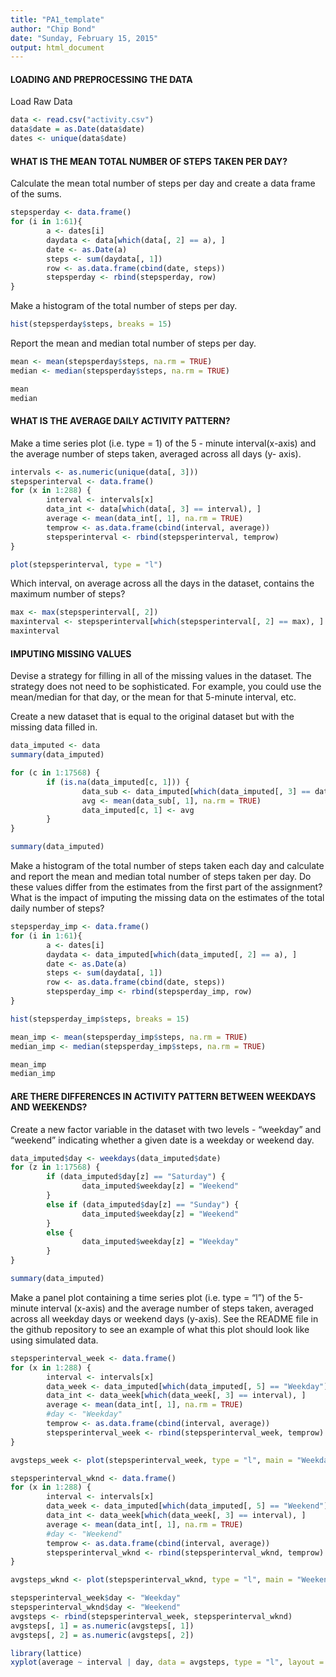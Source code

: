 ```yaml
---
title: "PA1_template"
author: "Chip Bond"
date: "Sunday, February 15, 2015"
output: html_document
---
```


#### LOADING AND PREPROCESSING THE DATA


Load Raw Data

```r
data <- read.csv("activity.csv")
data$date = as.Date(data$date)
dates <- unique(data$date)
```



#### WHAT IS THE MEAN TOTAL NUMBER OF STEPS TAKEN PER DAY?

Calculate the mean total number of steps per day and create a data frame of the sums.

```r
stepsperday <- data.frame()
for (i in 1:61){
        a <- dates[i]
        daydata <- data[which(data[, 2] == a), ]
        date <- as.Date(a)
        steps <- sum(daydata[, 1])
        row <- as.data.frame(cbind(date, steps))
        stepsperday <- rbind(stepsperday, row)
}
```

Make a histogram of the total number of steps per day.

```r
hist(stepsperday$steps, breaks = 15)
```

Report the mean and median total number of steps per day.

```r
mean <- mean(stepsperday$steps, na.rm = TRUE)
median <- median(stepsperday$steps, na.rm = TRUE)

mean
median
```


#### WHAT IS THE AVERAGE DAILY ACTIVITY PATTERN?

Make a time series plot (i.e. type = 1) of the 5 - minute interval(x-axis) and the average number of steps taken, averaged across all days (y- axis).

```r
intervals <- as.numeric(unique(data[, 3]))
stepsperinterval <- data.frame()
for (x in 1:288) {
        interval <- intervals[x]
        data_int <- data[which(data[, 3] == interval), ]
        average <- mean(data_int[, 1], na.rm = TRUE)
        temprow <- as.data.frame(cbind(interval, average))
        stepsperinterval <- rbind(stepsperinterval, temprow)
}

plot(stepsperinterval, type = "l")
```

Which interval, on average across all the days in the dataset, contains the maximum number of steps?

```r
max <- max(stepsperinterval[, 2])
maxinterval <- stepsperinterval[which(stepsperinterval[, 2] == max), ]
maxinterval
```


#### IMPUTING MISSING VALUES

Devise a strategy for filling in all of the missing values in the dataset.  The strategy does not need to be sophisticated.  For example, you could use the mean/median for that day, or the mean for that 5-minute interval, etc.

Create a new dataset that is equal to the original dataset but with the missing data filled in.

```r
data_imputed <- data
summary(data_imputed)

for (c in 1:17568) {
        if (is.na(data_imputed[c, 1])) {
                data_sub <- data_imputed[which(data_imputed[, 3] == data_imputed[c, 3]), ]
                avg <- mean(data_sub[, 1], na.rm = TRUE)
                data_imputed[c, 1] <- avg
        }
}

summary(data_imputed)
```

Make a histogram of the total number of steps taken each day and calculate and report the mean and median total number of steps taken per day.  Do these values differ from the estimates from the first part of the assignment?  What is the impact of imputing the missing data on the estimates of the total daily number of steps?

```r
stepsperday_imp <- data.frame()
for (i in 1:61){
        a <- dates[i]
        daydata <- data_imputed[which(data_imputed[, 2] == a), ]
        date <- as.Date(a)
        steps <- sum(daydata[, 1])
        row <- as.data.frame(cbind(date, steps))
        stepsperday_imp <- rbind(stepsperday_imp, row)
}

hist(stepsperday_imp$steps, breaks = 15)

mean_imp <- mean(stepsperday_imp$steps, na.rm = TRUE)
median_imp <- median(stepsperday_imp$steps, na.rm = TRUE)

mean_imp
median_imp
```


#### ARE THERE DIFFERENCES IN ACTIVITY PATTERN BETWEEN WEEKDAYS AND WEEKENDS?

Create a new factor variable in the dataset with two levels - "weekday" and "weekend" indicating whether a given date is a weekday or weekend day.

```r
data_imputed$day <- weekdays(data_imputed$date)
for (z in 1:17568) {
        if (data_imputed$day[z] == "Saturday") {
                data_imputed$weekday[z] = "Weekend"
        }
        else if (data_imputed$day[z] == "Sunday") {
                data_imputed$weekday[z] = "Weekend"
        }
        else {
                data_imputed$weekday[z] = "Weekday"
        }
}

summary(data_imputed)
```

Make a panel plot containing a time series plot (i.e. type = "l") of the 5-minute interval (x-axis) and the average number of steps taken, averaged across all weekday days or weekend days (y-axis). See the README file in the github repository to see an example of what this plot should look like using simulated data.

```r
stepsperinterval_week <- data.frame()
for (x in 1:288) {
        interval <- intervals[x]
        data_week <- data_imputed[which(data_imputed[, 5] == "Weekday"), ]
        data_int <- data_week[which(data_week[, 3] == interval), ]
        average <- mean(data_int[, 1], na.rm = TRUE)
        #day <- "Weekday"
        temprow <- as.data.frame(cbind(interval, average))
        stepsperinterval_week <- rbind(stepsperinterval_week, temprow)
}

avgsteps_week <- plot(stepsperinterval_week, type = "l", main = "Weekday")

stepsperinterval_wknd <- data.frame()
for (x in 1:288) {
        interval <- intervals[x]
        data_week <- data_imputed[which(data_imputed[, 5] == "Weekend"), ]
        data_int <- data_week[which(data_week[, 3] == interval), ]
        average <- mean(data_int[, 1], na.rm = TRUE)
        #day <- "Weekend"
        temprow <- as.data.frame(cbind(interval, average))
        stepsperinterval_wknd <- rbind(stepsperinterval_wknd, temprow)
}

avgsteps_wknd <- plot(stepsperinterval_wknd, type = "l", main = "Weekend")

stepsperinterval_week$day <- "Weekday"
stepsperinterval_wknd$day <- "Weekend"
avgsteps <- rbind(stepsperinterval_week, stepsperinterval_wknd)
avgsteps[, 1] = as.numeric(avgsteps[, 1])
avgsteps[, 2] = as.numeric(avgsteps[, 2])

library(lattice)
xyplot(average ~ interval | day, data = avgsteps, type = "l", layout = c(1, 2), xlab = "Interval", ylab = "Number of steps")
```
